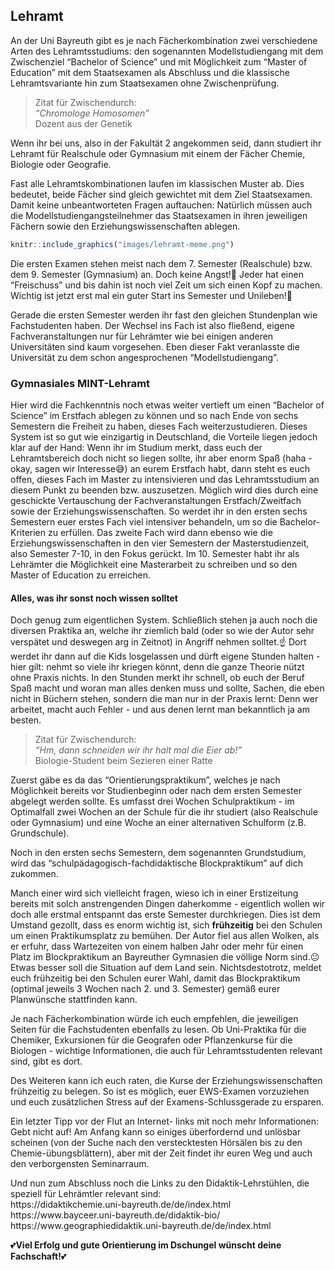 ## Lehramt {#lehramt}

An der Uni Bayreuth gibt es je nach Fächerkombination zwei verschiedene Arten des Lehramtsstudiums: den sogenannten Modellstudiengang mit dem Zwischenziel "Bachelor of Science"
und mit Möglichkeit zum "Master of Education" mit dem Staatsexamen als Abschluss und die klassische Lehramtsvariante hin zum Staatsexamen ohne Zwischenprüfung.

> Zitat für Zwischendurch:<br>
> *"Chromologe Homosomen"*<br>
> Dozent aus der Genetik

Wenn ihr bei uns, also in der Fakultät 2 angekommen seid, dann studiert ihr Lehramt für Realschule oder Gymnasium mit einem der Fächer Chemie, Biologie oder Geografie.

Fast alle Lehramtskombinationen laufen im klassischen Muster ab. Dies bedeutet, beide Fächer sind gleich gewichtet mit dem Ziel Staatsexamen. Damit keine unbeantworteten Fragen auftauchen:
Natürlich müssen auch die Modellstudiengangsteilnehmer das Staatsexamen in ihren jeweiligen Fächern sowie den Erziehungswissenschaften ablegen.

```r
knitr::include_graphics("images/lehramt-meme.png")
```

Die ersten Examen stehen meist nach dem 7. Semester (Realschule) bzw. dem 9. Semester (Gymnasium) an. Doch keine Angst!🤗
Jeder hat einen "Freischuss" und bis dahin ist noch viel Zeit um sich einen Kopf zu machen. Wichtig ist jetzt erst mal ein guter Start ins Semester und Unileben!🙂

Gerade die ersten Semester werden ihr fast den gleichen Stundenplan wie Fachstudenten haben.
Der Wechsel ins Fach ist also fließend, eigene Fachveranstaltungen nur für Lehrämter wie bei einigen anderen Universitäten sind kaum vorgesehen.
Eben dieser Fakt veranlasste die Universität zu dem schon angesprochenen "Modellstudiengang".

### Gymnasiales MINT-Lehramt {-}

Hier wird die Fachkenntnis noch etwas weiter vertieft um einen "Bachelor of Science" im Erstfach ablegen zu können und so nach Ende von sechs Semestern die Freiheit zu haben,
dieses Fach weiterzustudieren. Dieses System ist so gut wie einzigartig in Deutschland, die Vorteile liegen jedoch klar auf der Hand: Wenn ihr im Studium merkt,
dass euch der Lehramtsbereich doch nicht so liegen sollte, ihr aber enorm Spaß (haha - okay, sagen wir Interesse😅) an eurem Erstfach habt, dann steht es euch offen,
dieses Fach im Master zu intensivieren und das Lehramtsstudium an diesem Punkt zu beenden bzw. auszusetzen.
Möglich wird dies durch eine geschickte Vertauschung der Fachveranstaltungen Erstfach/Zweitfach sowie der Erziehungswissenschaften.
So werdet ihr in den ersten sechs Semestern euer erstes Fach viel intensiver behandeln, um so die Bachelor-Kriterien zu erfüllen.
Das zweite Fach wird dann ebenso wie die Erziehungswissenschaften in den vier Semestern der Masterstudienzeit, also Semester 7-10, in den Fokus gerückt.
Im 10. Semester habt ihr als Lehrämter die Möglichkeit eine Masterarbeit zu schreiben und so den Master of Education zu erreichen.

#### Alles, was ihr sonst noch wissen solltet {-}

Doch genug zum eigentlichen System. Schließlich stehen ja auch noch die diversen Praktika an, welche ihr ziemlich bald (oder so wie der Autor sehr verspätet und deswegen arg in Zeitnot) in Angriff nehmen solltet.☝️
Dort werdet ihr dann auf die Kids losgelassen und dürft eigene Stunden halten - hier gilt: nehmt so viele ihr kriegen könnt, denn die ganze Theorie nützt ohne Praxis nichts.
In den Stunden merkt ihr schnell, ob euch der Beruf Spaß macht und woran man alles denken muss und sollte, Sachen, die eben nicht in Büchern stehen, sondern die man nur in der Praxis lernt:
Denn wer arbeitet, macht auch Fehler - und aus denen lernt man bekanntlich ja am besten.

> Zitat für Zwischendurch:<br>
> *"Hm, dann schneiden wir ihr halt mal die Eier ab!"*<br>
> Biologie-Student beim Sezieren einer Ratte

Zuerst gäbe es da das "Orientierungspraktikum", welches je nach Möglichkeit bereits vor Studienbeginn oder nach dem ersten Semester abgelegt werden sollte.
Es umfasst drei Wochen Schulpraktikum - im Optimalfall zwei Wochen an der Schule für die ihr studiert (also Realschule oder Gymnasium) und eine Woche an einer alternativen Schulform (z.B. Grundschule).

Noch in den ersten sechs Semestern, dem sogenannten Grundstudium, wird das "schulpädagogisch-fachdidaktische Blockpraktikum" auf dich zukommen.

Manch einer wird sich vielleicht fragen, wieso ich in einer Erstizeitung bereits mit solch anstrengenden Dingen daherkomme - eigentlich wollen wir doch alle erstmal entspannt das erste Semester durchkriegen.
Dies ist dem Umstand gezollt, dass es enorm wichtig ist, sich **frühzeitig** bei den Schulen um einen Praktikumsplatz zu bemühen. Der Autor fiel aus allen Wolken, als er erfuhr,
dass Wartezeiten von einem halben Jahr oder mehr für einen Platz im Blockpraktikum an Bayreuther Gymnasien die völlige Norm sind.😐 Etwas besser soll die Situation auf dem Land sein. Nichtsdestotrotz,
meldet euch frühzeitig bei den Schulen eurer Wahl, damit das Blockpraktikum (optimal jeweils 3 Wochen nach 2. und 3. Semester) gemäß eurer Planwünsche stattfinden kann.

Je nach Fächerkombination würde ich euch empfehlen, die jeweiligen Seiten für die Fachstudenten ebenfalls zu lesen. Ob Uni-Praktika für die Chemiker,
Exkursionen für die Geografen oder Pflanzenkurse für die Biologen - wichtige Informationen, die auch für Lehramtsstudenten relevant sind, gibt es dort.

Des Weiteren kann ich euch raten, die Kurse der Erziehungswissenschaften frühzeitig zu belegen. So ist es möglich, euer EWS-Examen vorzuziehen und euch zusätzlichen Stress auf der Examens-Schlussgerade zu ersparen.

Ein letzter Tipp vor der Flut an Internet- links mit noch mehr Informationen: Gebt nicht auf!
Am Anfang kann so einiges überfordernd und unlösbar scheinen (von der Suche nach den verstecktesten Hörsälen bis zu den Chemie-übungsblättern), aber mit der Zeit findet ihr euren Weg und auch den verborgensten Seminarraum.

Und nun zum Abschluss noch die Links zu den Didaktik-Lehrstühlen, die speziell für Lehrämtler relevant sind:<br>
https://didaktikchemie.uni-bayreuth.de/de/index.html<br>
https://www.bayceer.uni-bayreuth.de/didaktik-bio/<br>
https://www.geographiedidaktik.uni-bayreuth.de/de/index.html

💕**Viel Erfolg und gute Orientierung im Dschungel wünscht deine Fachschaft!**💕